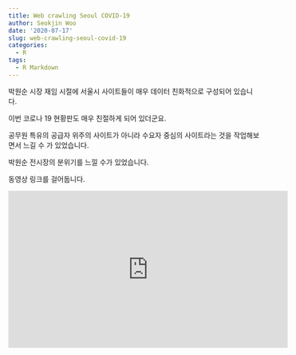```yaml
---
title: Web crawling Seoul COVID-19
author: Seokjin Woo
date: '2020-07-17'
slug: web-crawling-seoul-covid-19
categories:
  - R
tags:
  - R Markdown
---
```


박원순 시장 재임 시절에 서울시 사이트들이 매우 데이터 친화적으로 구성되어 있습니다.

이번 코로나 19 현황판도 매우 친절하게 되어 있더군요.

공무원 특유의 공급자 위주의 사이트가 아니라 
수요자 중심의 사이트라는 것을 작업해보면서 느길 수 가 있었습니다.

박원순 전시장의 분위기를 느낄 수가 있었습니다.

동영상 링크를 걸어둡니다.

<center>
<iframe width="560" height="315" src="https://www.youtube.com/embed/a4n9uhR2LtQ" frameborder="0" allow="accelerometer; autoplay; encrypted-media; gyroscope; picture-in-picture" allowfullscreen></iframe>
</center>




